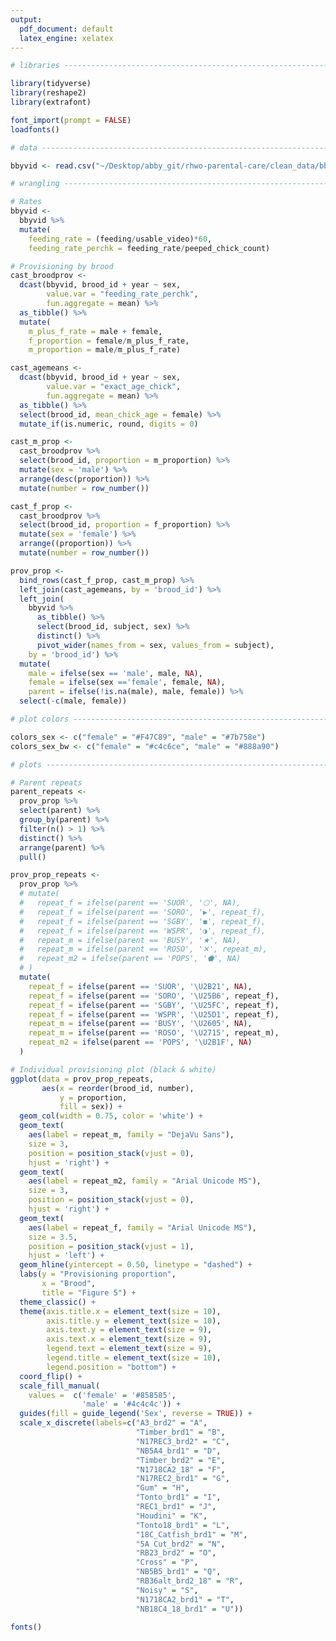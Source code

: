 ```yaml
---
output:
  pdf_document: default
  latex_engine: xelatex
---
```


```r
# libraries ---------------------------------------------------------------

library(tidyverse)
library(reshape2)
library(extrafont)

font_import(prompt = FALSE)
loadfonts()

# data --------------------------------------------------------------------

bbyvid <- read.csv("~/Desktop/abby_git/rhwo-parental-care/clean_data/bbyvid.csv", stringsAsFactors = FALSE)

# wrangling ---------------------------------------------------------------

# Rates
bbyvid <-
  bbyvid %>%
  mutate(
    feeding_rate = (feeding/usable_video)*60,
    feeding_rate_perchk = feeding_rate/peeped_chick_count)

# Provisioning by brood   
cast_broodprov <- 
  dcast(bbyvid, brood_id + year ~ sex, 
        value.var = "feeding_rate_perchk", 
        fun.aggregate = mean) %>% 
  as_tibble() %>%
  mutate(
    m_plus_f_rate = male + female,
    f_proportion = female/m_plus_f_rate,
    m_proportion = male/m_plus_f_rate)

cast_agemeans <- 
  dcast(bbyvid, brood_id + year ~ sex, 
        value.var = "exact_age_chick", 
        fun.aggregate = mean) %>%
  as_tibble() %>%
  select(brood_id, mean_chick_age = female) %>% 
  mutate_if(is.numeric, round, digits = 0)

cast_m_prop <- 
  cast_broodprov %>%
  select(brood_id, proportion = m_proportion) %>%
  mutate(sex = 'male') %>%
  arrange(desc(proportion)) %>%
  mutate(number = row_number())

cast_f_prop <- 
  cast_broodprov %>%
  select(brood_id, proportion = f_proportion) %>%
  mutate(sex = 'female') %>%
  arrange((proportion)) %>%
  mutate(number = row_number())

prov_prop <- 
  bind_rows(cast_f_prop, cast_m_prop) %>%
  left_join(cast_agemeans, by = 'brood_id') %>%
  left_join(
    bbyvid %>%
      as_tibble() %>%
      select(brood_id, subject, sex) %>%
      distinct() %>%
      pivot_wider(names_from = sex, values_from = subject),
    by = 'brood_id') %>%
  mutate(
    male = ifelse(sex == 'male', male, NA),
    female = ifelse(sex =='female', female, NA),
    parent = ifelse(!is.na(male), male, female)) %>%
  select(-c(male, female))

# plot colors -------------------------------------------------------------

colors_sex <- c("female" = "#F47C89", "male" = "#7b758e")
colors_sex_bw <- c("female" = "#c4c6ce", "male" = "#888a90")

# plots -------------------------------------------------------------------

# Parent repeats
parent_repeats <-
  prov_prop %>%
  select(parent) %>%
  group_by(parent) %>%
  filter(n() > 1) %>%
  distinct() %>%
  arrange(parent) %>%
  pull()

prov_prop_repeats <- 
  prov_prop %>%
  # mutate(
  #   repeat_f = ifelse(parent == 'SUOR', '⬡', NA),
  #   repeat_f = ifelse(parent == 'SORO', '▶', repeat_f),
  #   repeat_f = ifelse(parent == 'SGBY', '◼', repeat_f),
  #   repeat_f = ifelse(parent == 'WSPR', '◑', repeat_f),
  #   repeat_m = ifelse(parent == 'BUSY', '★', NA),
  #   repeat_m = ifelse(parent == 'ROSO', '✕', repeat_m),
  #   repeat_m2 = ifelse(parent == 'POPS', '⬟', NA)
  # )
  mutate(
    repeat_f = ifelse(parent == 'SUOR', '\U2B21', NA),
    repeat_f = ifelse(parent == 'SORO', '\U25B6', repeat_f),
    repeat_f = ifelse(parent == 'SGBY', '\U25FC', repeat_f),
    repeat_f = ifelse(parent == 'WSPR', '\U25D1', repeat_f),
    repeat_m = ifelse(parent == 'BUSY', '\U2605', NA),
    repeat_m = ifelse(parent == 'ROSO', '\U2715', repeat_m),
    repeat_m2 = ifelse(parent == 'POPS', '\U2B1F', NA)
  )

# Individual provisioning plot (black & white)
ggplot(data = prov_prop_repeats, 
       aes(x = reorder(brood_id, number), 
           y = proportion, 
           fill = sex)) +
  geom_col(width = 0.75, color = 'white') +
  geom_text(
    aes(label = repeat_m, family = "DejaVu Sans"), 
    size = 3, 
    position = position_stack(vjust = 0),
    hjust = 'right') +
  geom_text(
    aes(label = repeat_m2, family = "Arial Unicode MS"), 
    size = 3, 
    position = position_stack(vjust = 0),
    hjust = 'right') +
  geom_text(
    aes(label = repeat_f, family = "Arial Unicode MS"), 
    size = 3.5, 
    position = position_stack(vjust = 1), 
    hjust = 'left') +
  geom_hline(yintercept = 0.50, linetype = "dashed") +
  labs(y = "Provisioning proportion", 
       x = "Brood",
       title = "Figure 5") + 
  theme_classic() +
  theme(axis.title.x = element_text(size = 10), 
        axis.title.y = element_text(size = 10),
        axis.text.y = element_text(size = 9),
        axis.text.x = element_text(size = 9),
        legend.text = element_text(size = 9),
        legend.title = element_text(size = 10),
        legend.position = "bottom") +
  coord_flip() + 
  scale_fill_manual(
    values =  c('female' = '#858585', 
                'male' = '#4c4c4c')) +
  guides(fill = guide_legend('Sex', reverse = TRUE)) +
  scale_x_discrete(labels=c("A3_brd2" = "A", 
                            "Timber_brd1" = "B",
                            "N17REC3_brd2" = "C",
                            "NB5A4_brd1" = "D",
                            "Timber_brd2" = "E",
                            "N1718CA2_18" = "F",
                            "N17REC2_brd1" = "G",
                            "Gum" = "H",
                            "Tonto_brd1" = "I",
                            "REC1_brd1" = "J",
                            "Houdini" = "K",
                            "Tonto18_brd1" = "L",
                            "18C_Catfish_brd1" = "M",
                            "5A Cut_brd2" = "N",
                            "RB23_brd2" = "O",
                            "Cross" = "P",
                            "NB5B5_brd1" = "Q",
                            "RB36alt_brd2_18" = "R",
                            "Noisy" = "S",
                            "N1718CA2_brd1" = "T",
                            "NB18C4_18_brd1" = "U")) 
```

```r
fonts()
```
